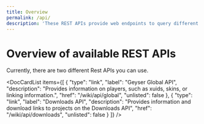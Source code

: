 ```yaml
---
title: Overview
permalink: /api/
description: 'These REST APIs provide web endpoints to query different information.'
---
```



# Overview of available REST APIs

Currently, there are two different Rest APIs you can use.

<DocCardList items={[
    {
        "type": "link",
        "label": "Geyser Global API",
        "description": "Provides information on players, such as xuids, skins, or linking information.",
        "href": "/wiki/api/global",
        "unlisted": false
    },
    {
        "type": "link",
        "label": "Downloads API",
        "description": "Provides information and download links to projects on the Downloads API",
        "href": "/wiki/api/downloads",
        "unlisted": false
    }
]} />